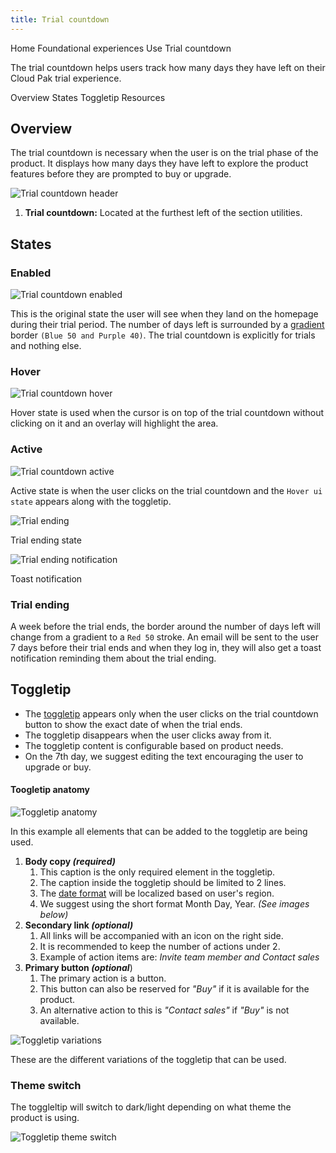 ```yaml
---
title: Trial countdown
---
```



<Breadcrumb>
    <BreadcrumbItem href="https://pages.github.ibm.com/CDAI-design/cpp-foundation-microsite/">
    Home
  </BreadcrumbItem>

  <BreadcrumbItem href="https://pages.github.ibm.com/CDAI-design/cpp-foundation-microsite/foundational-experiences/overview">
    Foundational experiences
  </BreadcrumbItem>
  
  <BreadcrumbItem href="https://pages.github.ibm.com/CDAI-design/cpp-foundation-microsite/saas-for-hyperscalers/use">
    Use
  </BreadcrumbItem>

  <BreadcrumbItem isCurrentPage href="https://pages.github.ibm.com/CDAI-design/cpp-foundation-microsite/saas-for-hyperscalers/use-patterns/trial-countdown">
    Trial countdown
  </BreadcrumbItem>
</Breadcrumb>


<PageDescription>

The trial countdown helps users track how many days they have left on their Cloud Pak trial experience.

</PageDescription>

<AnchorLinks>
  <AnchorLink>Overview</AnchorLink>
  <AnchorLink>States</AnchorLink>
  <AnchorLink>Toggletip</AnchorLink>
  <AnchorLink>Resources</AnchorLink>

  </AnchorLinks>

  
## Overview
The trial countdown is necessary when the user is on the trial phase of the product. It displays how many days they have left to explore the product features before they are prompted to buy or upgrade. 

![Trial countdown header](images/Trial-countdown-header.png)
1. **Trial countdown:** Located at the furthest left of the section utilities.


## States

### Enabled
<Row>
  <Column colMd={8} colLg={8}>

![Trial countdown enabled](images/Trial-countdown-enabled.png)

  </Column>
</Row>

This is the original state the user will see when they land on the homepage during their trial period. The number of days left is surrounded by a [gradient](https://www.ibm.com/design/language/color#gradients) border `(Blue 50 and Purple 40)`. The trial countdown is explicitly for trials and nothing else.

### Hover
<Row>
  <Column colMd={8} colLg={8}>

![Trial countdown hover](images/Trial-countdown-hover.png)

  </Column>
</Row>

Hover state is used when the cursor is on top of the trial countdown without clicking on it and an overlay will highlight the area.

### Active
<Row>
  <Column colMd={8} colLg={8}>

![Trial countdown active](images/Trial-countdown-focus.png)

  </Column>
</Row>

Active state is when the user clicks on the trial countdown and the `Hover ui state` appears along with the toggletip.

<Row>
  <Column colMd={8} colLg={8}>

![Trial ending](images/Trial-countdown-ending.png)

  </Column>
</Row>

<Caption>
Trial ending state
</Caption>

<Row>
  <Column colMd={4} colLg={4}>

![Trial ending notification](images/Trial-ending-notification.png)

  </Column>
</Row>

<Caption>
Toast notification
</Caption>

### Trial ending
A week before the trial ends, the border around the number of days left will change from a gradient to a `Red 50` stroke. An email will be sent to the user 7 days before their trial ends and when they log in, they will also get a toast notification reminding them about the trial ending.

## Toggletip
- The [toggletip](https://www.carbondesignsystem.com/components/toggletip/usage/) appears only when the user clicks on the trial countdown button to show the exact date of when the trial ends.
- The toggletip disappears when the user clicks away from it.
- The toggletip content is configurable based on product needs.
- On the 7th day, we suggest editing the text encouraging the user to upgrade or buy.

#### Toogletip anatomy

<Row>
<Column colMd={8} colLg={8}>

![Toggletip anatomy](images/Tooltip-anatomy.png)

  </Column>
</Row>

<Caption fullWidth>
In this example all elements that can be added to the toggletip are being used.
</Caption>

1. **Body copy _(required)_**
   1. This caption is the only required element in the toggletip.
   2. The caption inside the toggletip should be limited to 2 lines.
   3. The [date format](https://pages.github.ibm.com/cdai-design/pal/content/numbers/#dates) will be localized based on user's region.
   4.  We suggest using the short format Month Day, Year. _(See images below)_
2. **Secondary link _(optional)_**
   1. All links will be accompanied with an icon on the right side.
   2. It is recommended to keep the number of actions under 2.
   3. Example of action items are: _Invite team member and Contact sales_
3. **Primary button _(optional_**)
   1. The primary action is a button.
   2. This button can also be reserved for _"Buy"_ if it is available for the product.
   3. An alternative action to this is _"Contact sales"_ if _"Buy"_ is not available.

![Toggletip variations](images/Tooltip-variations.png)

<Caption>
These are the different variations of the toggletip that can be used.
</Caption>


### Theme switch

The toggleltip will switch to dark/light depending on what theme the product is using.

<Row>
  <Column colMd={8} colLg={8}>

![Toggletip theme switch](images/Tooltip-theme-switch.png)

  </Column>
</Row>